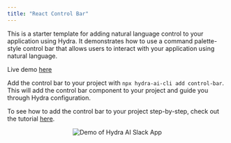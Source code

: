 ```yaml
---
title: "React Control Bar"
---
```



This is a starter template for adding natural language control to your application using Hydra. It demonstrates how to use a command palette-style control bar that allows users to interact with your application using natural language.

Live demo [here](https://control-bar.usehydra.ai)

Add the control bar to your project with `npx hydra-ai-cli add control-bar`. This will add the control bar component to your project and guide you through Hydra configuration.

To see how to add the control bar to your project step-by-step, check out the tutorial [here](/docs/react/tutorials/add-control-bar/overview).

<p align="center">
  <img
    src="/assets/control-bar/demo.gif" 
    alt="Demo of Hydra AI Slack App" 
    width={700}
    className="rounded-lg border dark:border-zinc-800"
  />
  <GitHubLink href="https://github.com/use-hydra-ai/hydra-controlbar-starter" />
</p>
